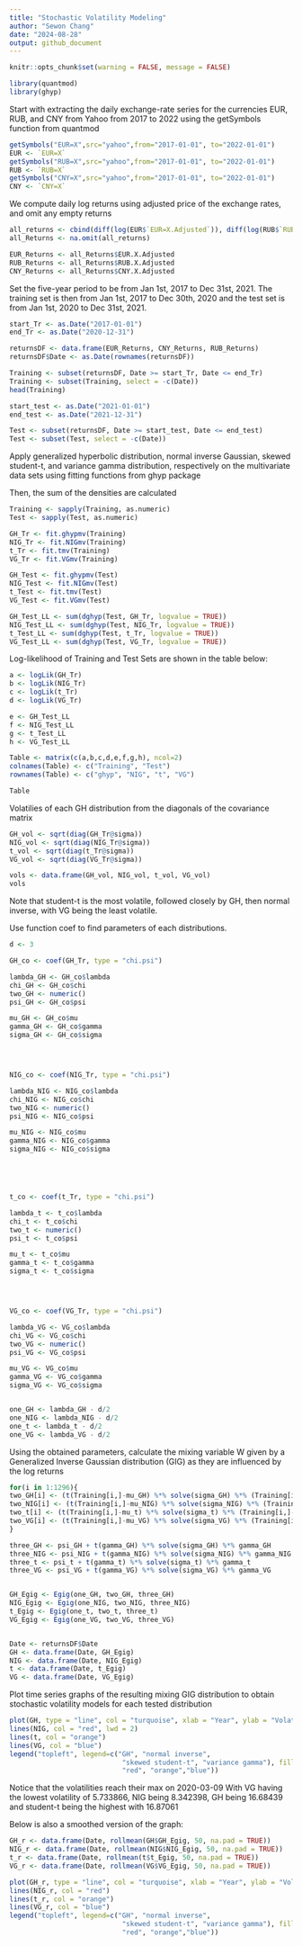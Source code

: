 ```yaml
---
title: "Stochastic Volatility Modeling"
author: "Sewon Chang"
date: "2024-08-28"
output: github_document
---
```


```r
knitr::opts_chunk$set(warning = FALSE, message = FALSE) 
```
```r
library(quantmod)
library(ghyp)
```



Start with extracting the daily exchange-rate series for the currencies 
EUR, RUB, and CNY from Yahoo from 2017 to 2022 using the getSymbols function
from quantmod

```r
getSymbols("EUR=X",src="yahoo",from="2017-01-01", to="2022-01-01")
EUR <- `EUR=X`
getSymbols("RUB=X",src="yahoo",from="2017-01-01", to="2022-01-01")
RUB <- `RUB=X`
getSymbols("CNY=X",src="yahoo",from="2017-01-01", to="2022-01-01")
CNY <- `CNY=X`
```



We compute daily log returns using adjusted price of the exchange rates, 
and omit any empty returns

```r
all_returns <- cbind(diff(log(EUR$`EUR=X.Adjusted`)), diff(log(RUB$`RUB=X.Adjusted`)), ... = diff(log(CNY$`CNY=X.Adjusted`)))
all_Returns <- na.omit(all_returns)

EUR_Returns <- all_Returns$EUR.X.Adjusted
RUB_Returns <- all_Returns$RUB.X.Adjusted
CNY_Returns <- all_Returns$CNY.X.Adjusted

```



Set the five-year period to be from Jan 1st, 2017 to Dec 31st, 2021.
The training set is then from Jan 1st, 2017 to Dec 30th, 2020 and
the test set is from Jan 1st, 2020 to Dec 31st, 2021.

```r
start_Tr <- as.Date("2017-01-01")
end_Tr <- as.Date("2020-12-31")

returnsDF <- data.frame(EUR_Returns, CNY_Returns, RUB_Returns)
returnsDF$Date <- as.Date(rownames(returnsDF))

Training <- subset(returnsDF, Date >= start_Tr, Date <= end_Tr)
Training <- subset(Training, select = -c(Date))
head(Training)

start_test <- as.Date("2021-01-01")
end_test <- as.Date("2021-12-31")

Test <- subset(returnsDF, Date >= start_test, Date <= end_test)
Test <- subset(Test, select = -c(Date))
```



Apply generalized hyperbolic distribution, normal inverse Gaussian,
skewed student-t, and variance gamma distribution, respectively on the 
multivariate data sets using fitting functions from ghyp package

Then, the sum of the densities are calculated

```r
Training <- sapply(Training, as.numeric)
Test <- sapply(Test, as.numeric)
```
```r
GH_Tr <- fit.ghypmv(Training)
NIG_Tr <- fit.NIGmv(Training)
t_Tr <- fit.tmv(Training)
VG_Tr <- fit.VGmv(Training)

GH_Test <- fit.ghypmv(Test)
NIG_Test <- fit.NIGmv(Test)
t_Test <- fit.tmv(Test)
VG_Test <- fit.VGmv(Test)

GH_Test_LL <- sum(dghyp(Test, GH_Tr, logvalue = TRUE))
NIG_Test_LL <- sum(dghyp(Test, NIG_Tr, logvalue = TRUE))
t_Test_LL <- sum(dghyp(Test, t_Tr, logvalue = TRUE))
VG_Test_LL <- sum(dghyp(Test, VG_Tr, logvalue = TRUE))
```


Log-likelihood of Training and Test Sets are shown in the table below:

```r


a <- logLik(GH_Tr)
b <- logLik(NIG_Tr)
c <- logLik(t_Tr)
d <- logLik(VG_Tr)

e <- GH_Test_LL
f <- NIG_Test_LL
g <- t_Test_LL
h <- VG_Test_LL

Table <- matrix(c(a,b,c,d,e,f,g,h), ncol=2)
colnames(Table) <- c("Training", "Test")
rownames(Table) <- c("ghyp", "NIG", "t", "VG")

Table
```

Volatilies of each GH distribution from the diagonals of the covariance matrix

```r
GH_vol <- sqrt(diag(GH_Tr@sigma))
NIG_vol <- sqrt(diag(NIG_Tr@sigma))
t_vol <- sqrt(diag(t_Tr@sigma))
VG_vol <- sqrt(diag(VG_Tr@sigma))

vols <- data.frame(GH_vol, NIG_vol, t_vol, VG_vol)
vols
```
Note that student-t is the most volatile, followed closely by GH, then normal inverse, with 
VG being the least volatile.


Use function coef to find parameters of each distributions.

```r
d <- 3

GH_co <- coef(GH_Tr, type = "chi.psi")

lambda_GH <- GH_co$lambda
chi_GH <- GH_co$chi
two_GH <- numeric()
psi_GH <- GH_co$psi

mu_GH <- GH_co$mu
gamma_GH <- GH_co$gamma
sigma_GH <- GH_co$sigma




NIG_co <- coef(NIG_Tr, type = "chi.psi")

lambda_NIG <- NIG_co$lambda
chi_NIG <- NIG_co$chi
two_NIG <- numeric()
psi_NIG <- NIG_co$psi

mu_NIG <- NIG_co$mu
gamma_NIG <- NIG_co$gamma
sigma_NIG <- NIG_co$sigma





t_co <- coef(t_Tr, type = "chi.psi")

lambda_t <- t_co$lambda
chi_t <- t_co$chi
two_t <- numeric()
psi_t <- t_co$psi

mu_t <- t_co$mu
gamma_t <- t_co$gamma
sigma_t <- t_co$sigma




VG_co <- coef(VG_Tr, type = "chi.psi")

lambda_VG <- VG_co$lambda
chi_VG <- VG_co$chi
two_VG <- numeric()
psi_VG <- VG_co$psi

mu_VG <- VG_co$mu
gamma_VG <- VG_co$gamma
sigma_VG <- VG_co$sigma


one_GH <- lambda_GH - d/2
one_NIG <- lambda_NIG - d/2
one_t <- lambda_t - d/2
one_VG <- lambda_VG - d/2
```


Using the obtained parameters, calculate the mixing variable W given
by a Generalized Inverse Gaussian distribution (GIG) as they are influenced
by the log returns

```r
for(i in 1:1296){
two_GH[i] <- (t(Training[i,]-mu_GH) %*% solve(sigma_GH) %*% (Training[i,]-mu_GH)) + chi_GH
two_NIG[i] <- (t(Training[i,]-mu_NIG) %*% solve(sigma_NIG) %*% (Training[i,]-mu_NIG)) + chi_NIG
two_t[i] <- (t(Training[i,]-mu_t) %*% solve(sigma_t) %*% (Training[i,]-mu_t)) + chi_t
two_VG[i] <- (t(Training[i,]-mu_VG) %*% solve(sigma_VG) %*% (Training[i,]-mu_VG)) + chi_VG
}

three_GH <- psi_GH + t(gamma_GH) %*% solve(sigma_GH) %*% gamma_GH
three_NIG <- psi_NIG + t(gamma_NIG) %*% solve(sigma_NIG) %*% gamma_NIG
three_t <- psi_t + t(gamma_t) %*% solve(sigma_t) %*% gamma_t
three_VG <- psi_VG + t(gamma_VG) %*% solve(sigma_VG) %*% gamma_VG


GH_Egig <- Egig(one_GH, two_GH, three_GH)
NIG_Egig <- Egig(one_NIG, two_NIG, three_NIG)
t_Egig <- Egig(one_t, two_t, three_t)
VG_Egig <- Egig(one_VG, two_VG, three_VG)


Date <- returnsDF$Date
GH <- data.frame(Date, GH_Egig)
NIG <- data.frame(Date, NIG_Egig)
t <- data.frame(Date, t_Egig)
VG <- data.frame(Date, VG_Egig)
```


Plot time series graphs of the resulting mixing GIG distribution
to obtain stochastic volatility models for each tested distribution

```r
plot(GH, type = "line", col = "turquoise", xlab = "Year", ylab = "Volatility", lwd = 3)
lines(NIG, col = "red", lwd = 2)
lines(t, col = "orange")
lines(VG, col = "blue")
legend("topleft", legend=c("GH", "normal inverse",
                            "skewed student-t", "variance gamma"), fill=c("turquoise",
                            "red", "orange","blue"))
```
Notice that the volatilities reach their max on 2020-03-09
With VG having the lowest volatility of 5.733866, NIG being 8.342398,
GH being 16.68439 and student-t being the highest with 16.87061



Below is also a smoothed version of the graph:

```r
GH_r <- data.frame(Date, rollmean(GH$GH_Egig, 50, na.pad = TRUE))
NIG_r <- data.frame(Date, rollmean(NIG$NIG_Egig, 50, na.pad = TRUE))
t_r <- data.frame(Date, rollmean(t$t_Egig, 50, na.pad = TRUE))
VG_r <- data.frame(Date, rollmean(VG$VG_Egig, 50, na.pad = TRUE))

plot(GH_r, type = "line", col = "turquoise", xlab = "Year", ylab = "Volatility", main = "Stochastic Volatility model of exchange-rate log-returns data",lwd = 2)
lines(NIG_r, col = "red")
lines(t_r, col = "orange")
lines(VG_r, col = "blue")
legend("topleft", legend=c("GH", "normal inverse",
                            "skewed student-t", "variance gamma"), fill=c("turquoise",
                            "red", "orange","blue"))
```
